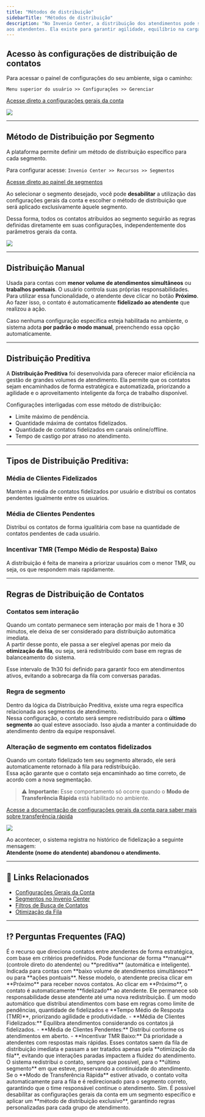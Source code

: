 ```yaml
---
title: "Métodos de distribuição"
sidebarTitle: "Métodos de distribuição"
description: "No Invenio Center, a distribuição dos atendimentos pode ser feita de maneira ***manual*** ou ***automática***. É uma funcionalidade que organiza a forma como os contatos são encaminhados 
aos atendentes. Ela existe para garantir agilidade, equilíbrio na carga de trabalho da equipe e eficiência no tempo de resposta, adaptando-se tanto a operações simples quanto a estruturas mais complexas."
---
```


## Acesso às configurações de distribuição de contatos

Para acessar o painel de configurações do seu ambiente, siga o caminho:

`Menu superior do usuário >> Configurações >> Gerenciar`

[Acesse direto a configurações gerais da conta](https://inveniocenter.robbu.global/painel/configuracoes/conta)

<img src="https://robbublob.blob.core.windows.net/docs/invenio-live/distribuição/configcontadistribuicao.png" />

---

## Método de Distribuição por Segmento

A plataforma permite definir um método de distribuição específico para cada segmento.

Para configurar acesse: `Invenio Center >> Recursos >> Segmentos`

[Acesse direto ao painel de segmentos](https://inveniocenter.robbu.global/painel/segmentos)

Ao selecionar o segmento desejado, você pode **desabilitar** a utilização das configurações gerais da conta e escolher o método de distribuição que será aplicado exclusivamente àquele segmento.

Dessa forma, todos os contatos atribuídos ao segmento seguirão as regras definidas diretamente em suas configurações, independentemente dos parâmetros gerais da conta.

<img src="https://robbublob.blob.core.windows.net/docs/invenio-live/distribuição/segmentosDistribuição.png" />

---

## Distribuição Manual

Usada para contas com **menor volume de atendimentos simultâneos** ou **trabalhos pontuais**. O usuário controla suas próprias responsabilidades.  
Para utilizar essa funcionalidade, o atendente deve clicar no botão **Próximo**. Ao fazer isso, o contato é automaticamente **fidelizado ao atendente** que realizou a ação.  

Caso nenhuma configuração específica esteja habilitada no ambiente, o sistema adota **por padrão o modo manual**, preenchendo essa opção automaticamente.

---

## Distribuição Preditiva

A **Distribuição Preditiva** foi desenvolvida para oferecer maior eficiência na gestão de grandes volumes de atendimento. Ela permite que os contatos sejam encaminhados de forma estratégica e automatizada, priorizando a agilidade e o aproveitamento inteligente da força de trabalho disponível. 

Configurações interligadas com esse método de distribuição:

- Limite máximo de pendência.
- Quantidade máxima de contatos fidelizados.
- Quantidade de contatos fidelizados em canais online/offline.
- Tempo de castigo por atraso no atendimento.

---

## Tipos de Distribuição Preditiva:

### Média de Clientes Fidelizados
Mantém a média de contatos fidelizados por usuário e distribui os contatos pendentes igualmente entre os usuários.

### Média de Clientes Pendentes
Distribui os contatos de forma igualitária com base na quantidade de contatos pendentes de cada usuário.

### Incentivar TMR (Tempo Médio de Resposta) Baixo
A distribuição é feita de maneira a priorizar usuários com o menor TMR, ou seja, os que respondem mais rapidamente.

---

## Regras de Distribuição de Contatos

### Contatos sem interação
Quando um contato permanece sem interação por mais de 1 hora e 30 minutos, ele deixa de ser considerado para distribuição automática imediata.  
A partir desse ponto, ele passa a ser elegível apenas por meio da **otimização da fila**, ou seja, será redistribuído com base em regras de balanceamento do sistema.  

Esse intervalo de 1h30 foi definido para garantir foco em atendimentos ativos, evitando a sobrecarga da fila com conversas paradas.

### Regra de segmento
Dentro da lógica da Distribuição Preditiva, existe uma regra específica relacionada aos segmentos de atendimento.  
Nessa configuração, o contato será sempre redistribuído para o **último segmento** ao qual esteve associado. Isso ajuda a manter a continuidade do atendimento dentro da equipe responsável.

### Alteração de segmento em contatos fidelizados
Quando um contato fidelizado tem seu segmento alterado, ele será automaticamente retornado à fila para redistribuição.  
Essa ação garante que o contato seja encaminhado ao time correto, de acordo com a nova segmentação.

> ⚠️ **Importante:** Esse comportamento só ocorre quando o **Modo de Transferência Rápida** está habilitado no ambiente.

[Acesse a documentação de configurações gerais da conta para saber mais sobre transferência rápida](https://docs.robbu.global/docs/center/configuracoes-gerais-da%20conta#modo-de-transfer%C3%AAncia-r%C3%A1pida)

<img src="https://robbublob.blob.core.windows.net/docs/invenio-live/distribuição/img2distribuicao.png" />

Ao acontecer, o sistema registra no histórico de fidelização a seguinte mensagem:  
**Atendente (nome do atendente) abandonou o atendimento.**


---

## 🔗 Links Relacionados

- [Configurações Gerais da Conta](https://docs.robbu.global/docs/center/configuracoes-gerais-da%20conta)  
- [Segmentos no Invenio Center](https://docs.robbu.global/docs/center/segmentos)  
- [Filtros de Busca de Contatos](https://docs.robbu.global/docs/center/filtros-de-busca-de-contatos)  
- [Otimização da Fila](https://docs.robbu.global/docs/center/otimizacao)  

---

## ⁉️ Perguntas Frequentes (FAQ)

<AccordionGroup>
  <Accordion title="O que é distribuição automática de atendimentos?">
    É o recurso que direciona contatos entre atendentes de forma estratégica, com base em critérios predefinidos. Pode funcionar de forma **manual** (controle direto do atendente) ou **preditiva** (automática e inteligente).
  </Accordion>
  <Accordion title="Quando devo usar a distribuição manual?">
    Indicada para contas com **baixo volume de atendimentos simultâneos** ou para **ações pontuais**. Nesse modelo, o atendente precisa clicar em **Próximo** para receber novos contatos.
  </Accordion>
  <Accordion title="Como funciona a fidelização de contatos na distribuição manual?">
    Ao clicar em **Próximo**, o contato é automaticamente **fidelizado** ao atendente. Ele permanece sob responsabilidade desse atendente até uma nova redistribuição.
  </Accordion>
  <Accordion title="O que é Distribuição Preditiva?">
    É um modo automático que distribui atendimentos com base em regras como limite de pendências, quantidade de fidelizados e **Tempo Médio de Resposta (TMR)**, priorizando agilidade e produtividade.
  </Accordion>
  <Accordion title="Quais são os tipos de Distribuição Preditiva disponíveis?">
    - **Média de Clientes Fidelizados:** Equilibra atendimentos considerando os contatos já fidelizados.  
    - **Média de Clientes Pendentes:** Distribui conforme os atendimentos em aberto.  
    - **Incentivar TMR Baixo:** Dá prioridade a atendentes com respostas mais rápidas.
  </Accordion>
  <Accordion title="O que acontece com contatos sem interação por mais de 1h30?">
    Esses contatos saem da fila de distribuição imediata e passam a ser tratados apenas pela **otimização da fila**, evitando que interações paradas impactem a fluidez do atendimento.
  </Accordion>
  <Accordion title="Como funciona a regra de segmento na redistribuição de contatos?">
    O sistema redistribui o contato, sempre que possível, para o **último segmento** em que esteve, preservando a continuidade do atendimento.
  </Accordion>
  <Accordion title="O que acontece se o segmento de um contato fidelizado for alterado?">
    Se o **Modo de Transferência Rápida** estiver ativado, o contato volta automaticamente para a fila e é redirecionado para o segmento correto, garantindo que o time responsável continue o atendimento.
  </Accordion>
  <Accordion title="Posso configurar métodos de distribuição diferentes por segmento?">
    Sim. É possível desabilitar as configurações gerais da conta em um segmento específico e aplicar um **método de distribuição exclusivo**, garantindo regras personalizadas para cada grupo de atendimento.
  </Accordion>
</AccordionGroup>
